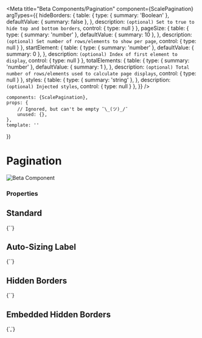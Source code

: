 
<Meta
    title="Beta Components/Pagination"
    component={ScalePagination}
    argTypes={{
        hideBorders: {
            table: {
              type: { summary: 'Boolean' },
              defaultValue: { summary: false },
            },
            description: `(optional) Set to true to hide top and bottom borders`,
            control: { type: null }
        },
        pageSize: {
            table: {
              type: { summary: 'number' },
              defaultValue: { summary: 10 },
            },
            description: `(optional) Set number of rows/elements to show per page`,
            control: { type: null }
        },
        startElement: {
            table: {
              type: { summary: 'number' },
              defaultValue: { summary: 0 },
            },
            description: `(optional) Index of first element to display`,
            control: { type: null }
        },
        totalElements: {
            table: {
              type: { summary: 'number' },
              defaultValue: { summary: 1 },
            },
            description: `(optional) Total number of rows/elements used to calculate page displays`,
            control: { type: null }
        },
        styles: {
            table: {
              type: { summary: 'string' },
            },
            description: `(optional) Injected styles`,
            control: { type: null }
        },
    }}
/>

    components: {ScalePagination},
    props: {
        // Ignored, but can't be empty ¯\_(ツ)_/¯
        unused: {},
    },
    template: ''
})

<div style={{display: 'inline-flex', alignItems: 'center', justifyContent: 'space-between', width: '100%'}}>
    <h1>Pagination</h1>
    <img src="assets/beta.png" alt="Beta Component" />
</div>

### Properties

<ArgsTable story="Standard" />

## Standard

<Canvas withSource="close">
    <Story name="Standard" >
{`<scale-pagination
    page-size="5"
    total-elements="23"
    start-element="0"
></scale-pagination>`}
    </Story>
</Canvas>

## Auto-Sizing Label

<Canvas withSource="close">
    <Story name="Auto-Sizing Label">
{`<scale-pagination
    page-size="140"
    total-elements="4032"
    start-element="3640"
></scale-pagination>`}
    </Story>
</Canvas>
    

## Hidden Borders

<Canvas withSource="close">
    <Story name="Hidden Borders">
{`<scale-pagination
    page-size="10"
    total-elements="100"
    hide-borders
></scale-pagination>`}
    </Story>
</Canvas>
    

## Embedded Hidden Borders

<Canvas withSource="close">
    <Story name="Embedded Hidden Borders">
{`<div style="border: 1px solid #000; text-align: center; display: inline-flex">
    <scale-pagination
    page-size="10"
    total-elements="100"
    hide-borders
    ></scale-pagination>
</div>`}
    </Story>
</Canvas>